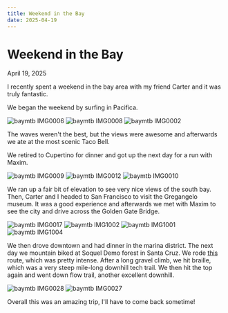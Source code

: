 ```yaml
---
title: Weekend in the Bay
date: 2025-04-19
---
```

# Weekend in the Bay

April 19, 2025

I recently spent a weekend in the bay area with my friend Carter 
and it was truly fantastic.

We began the weekend by surfing in Pacifica.

<Row>
  <Img
    src="baymtb/IMG0006.webp"
    alt="baymtb IMG0006" />
  <Img
    src="baymtb/IMG0008.webp"
    alt="baymtb IMG0008" />
    <Img
    src="baymtb/IMG0002.webp"
    alt="baymtb IMG0002" />
</Row>

The waves weren't the best, but the views were awesome and afterwards 
we ate at the most scenic Taco Bell.

We retired to Cupertino for dinner and got up the next day for a run with 
Maxim.

<Row>
  <Img
    src="baymtb/IMG0009.webp"
    alt="baymtb IMG0009" />
  <Img
    src="baymtb/IMG0012.webp"
    alt="baymtb IMG0012" />
  <Img
    src="baymtb/IMG0010.webp"
    alt="baymtb IMG0010" />
</Row>

We ran up a fair bit of elevation to see very nice views of the south bay.
Then, Carter and I headed to San Francisco to visit the Gregangelo 
museum.  It was a good experience and afterwards we met with Maxim to see 
the city and drive across the Golden Gate Bridge.

<Row>
  <Img
    src="baymtb/IMG0017.webp"
    alt="baymtb IMG0017" />
  <Img
    src="baymtb/IMG1002.JPG"
    alt="baymtb IMG1002" />
  <Img
    src="baymtb/IMG1001.JPG"
    alt="baymtb IMG1001" />
  <Img
    src="baymtb/IMG1004.JPG"
    alt="baymtb IMG1004" />
</Row>

We then drove downtown and had dinner in the marina district.  The next day 
we mountain biked at Soquel Demo forest in Santa Cruz.  We rode 
[this](https://www.mtbproject.com/trail/675422/braille-flow) route, which 
was pretty intense.  After a long gravel climb, we hit braille, which 
was a very steep mile-long downhill tech trail.  We then hit the top again 
and went down flow trail, another excellent downhill.

<Row>
  <Img
    src="baymtb/IMG0028.webp"
    alt="baymtb IMG0028" />
  <Img
    src="baymtb/IMG0027.webp"
    alt="baymtb IMG0027" />
</Row>

Overall this was an amazing trip, I'll have to come back sometime!